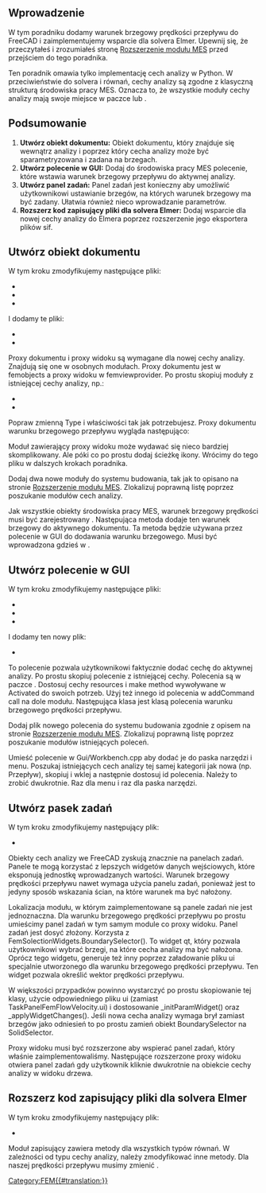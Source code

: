 <languages/>

{{TutorialInfo/pl
|Topic= Dodawanie cech analiz MES
|Level=
|Time=
|Author=[[User:M42kus|M42kus]]
|FCVersion=
|Files=
}}

<span id="Introduction"></span>
==Wprowadzenie==

W tym poradniku dodamy warunek brzegowy prędkości przepływu do FreeCAD i zaimplementujemy wsparcie dla solvera Elmer. Upewnij się, że przeczytałeś i zrozumiałeś stronę [[Extend_FEM_Module/pl|Rozszerzenie modułu MES]] przed przejściem do tego poradnika.

Ten poradnik omawia tylko implementację cech analizy w Python. W przeciwieństwie do solvera i równań, cechy analizy są zgodne z klasyczną strukturą środowiska pracy MES. Oznacza to, że wszystkie moduły cechy analizy mają swoje miejsce w paczce {{Incode|femobjects}} lub {{Incode|femviewprovider}}.

<span id="Summary"></span>
== Podsumowanie ==

# '''Utwórz obiekt dokumentu:''' Obiekt dokumentu, który znajduje się wewnątrz analizy i poprzez który cecha analizy może być sparametryzowana i zadana na brzegach.
# '''Utwórz polecenie w GUI:''' Dodaj do środowiska pracy MES polecenie, które wstawia warunek brzegowy przepływu do aktywnej analizy.
# '''Utwórz panel zadań:''' Panel zadań jest konieczny aby umożliwić użytkownikowi ustawianie brzegów, na których warunek brzegowy ma być zadany. Ułatwia również nieco wprowadzanie parametrów.
# '''Rozszerz kod zapisujący pliki dla solvera Elmer:''' Dodaj wsparcie dla nowej cechy analizy do Elmera poprzez rozszerzenie jego eksportera plików sif.

<span id="Create_document_object"></span>
== Utwórz obiekt dokumentu ==

W tym kroku zmodyfikujemy następujące pliki:
* {{FileName|src/Mod/Fem/CMakeLists.txt}}
* {{FileName|src/Mod/Fem/App/CMakeLists.txt}}
* {{FileName|src/Mod/Fem/ObjectsFem.py}}

I dodamy te pliki:
* {{FileName|src/Mod/Fem/femobjects/constraint_flowvelocity.py}}
* {{FileName|src/Mod/Fem/femviewprovider/view_constraint_flowvelocity.py}}

Proxy dokumentu i proxy widoku są wymagane dla nowej cechy analizy. Znajdują się one w osobnych modułach. Proxy dokumentu jest w femobjects a proxy widoku w femviewprovider. Po prostu skopiuj moduły z istniejącej cechy analizy, np.:
* {{FileName|femobjects/constraint_selfweight.py}}
* {{FileName|femviewprovider/view_constraint_selfweight.py}}

Popraw zmienną Type i właściwości tak jak potrzebujesz. Proxy dokumentu warunku brzegowego przepływu wygląda następująco:

{{Code|code=
class Proxy(FemConstraint.Proxy):
    Type = "Fem::ConstraintFlowVelocity"
    def __init__(self, obj):
        super(Proxy, self).__init__(obj)
        obj.addProperty(
            "App::PropertyFloat", "VelocityX",
            "Parameter", "Body heat flux")
        obj.addProperty(
            "App::PropertyBool", "VelocityXEnabled",
            "Parameter", "Body heat flux")
        obj.addProperty(
            "App::PropertyFloat", "VelocityY",
            "Parameter", "Body heat flux")
        obj.addProperty(
            "App::PropertyBool", "VelocityYEnabled",
            "Parameter", "Body heat flux")
        obj.addProperty(
            "App::PropertyFloat", "VelocityZ",
            "Parameter", "Body heat flux")
        obj.addProperty(
            "App::PropertyBool", "VelocityZEnabled",
            "Parameter", "Body heat flux")
        obj.addProperty(
            "App::PropertyBool", "NormalToBoundary",
            "Parameter", "Body heat flux")
}}

Moduł zawierający proxy widoku może wydawać się nieco bardziej skomplikowany. Ale póki co po prostu dodaj ścieżkę ikony. Wrócimy do tego pliku w dalszych krokach poradnika.

{{Code|code=
class ViewProxy(FemConstraint.ViewProxy):
    def getIcon(self):
        return ":/icons/fem-constraint-flow-velocity.svg"
}}

Dodaj dwa nowe moduły do systemu budowania, tak jak to opisano na stronie [https://wiki.freecad.org/Extend_FEM_Module/pl Rozszerzenie modułu MES]. Zlokalizuj poprawną listę poprzez poszukanie modułów cech analizy.

Jak wszystkie obiekty środowiska pracy MES, warunek brzegowy prędkości musi być zarejestrowany {{Incode|ObjectsFem.py}}. Następująca metoda dodaje ten warunek brzegowy do aktywnego dokumentu. Ta metoda będzie używana przez polecenie w GUI do dodawania warunku brzegowego. Musi być wprowadzona gdzieś w {{Incode|ObjectsFem.py}}.

{{Code|code=
def makeConstraintFlowVelocity(name="FlowVelocity"):
    obj = FreeCAD.ActiveDocument.addObject("Fem::ConstraintPython", name)
    import femobjects.constraint_flowvelocity
    femobjects.constraint_flowvelocity.Proxy(obj)
    if FreeCAD.GuiUp:
        import femviewprovider.view_constraint_flowvelocity
        femviewprovider.view_constraint_flowvelocity.ViewProxy(obj.ViewObject)
    return obj
}}

<span id="Create_GUI_command"></span>
== Utwórz polecenie w GUI ==

W tym kroku zmodyfikujemy następujące pliki:
* {{FileName|src/Mod/Fem/CMakeLists.txt}}
* {{FileName|src/Mod/Fem/App/CMakeLists.txt}}
* {{FileName|src/Mod/Fem/Gui/Workbench.cpp}}

I dodamy ten nowy plik:
* {{FileName|src/Mod/Fem/femobjects/constraint_flowvelocity.py}}

To polecenie pozwala użytkownikowi faktycznie dodać cechę do aktywnej analizy. Po prostu skopiuj polecenie z istniejącej cechy. Polecenia są w paczce {{Incode|femviewprovider}}. Dostosuj cechy resources i make method wywoływane w Activated do swoich potrzeb. Użyj też innego id polecenia w addCommand call na dole modułu. Następująca klasa jest klasą polecenia warunku brzegowego prędkości przepływu.

{{Code|code=
class Command(FemCommands.FemCommands):

    def __init__(self):
        super(Command, self).__init__()
        self.resources = {
            'Pixmap': 'fem-constraint-flow-velocity',
            'MenuText': QtCore.QT_TRANSLATE_NOOP(
                "FEM_ConstraintFlowVelocity",
                "Constraint Velocity"),
            'ToolTip': QtCore.QT_TRANSLATE_NOOP(
                "FEM_ConstraintFlowVelocity",
                "Creates a FEM constraint body heat flux")}
        self.is_active = 'with_analysis'

    def Activated(self):
        App.ActiveDocument.openTransaction(
            "Create FemConstraintFlowVelocity")
        Gui.addModule("ObjectsFem")
        Gui.doCommand(
            "FemGui.getActiveAnalysis().Member += "
            "[ObjectsFem.makeConstraintFlowVelocity()]")

Gui.addCommand('FEM_AddConstraintFlowVelocity', Command())
}}

Dodaj plik nowego polecenia do systemu budowania zgodnie z opisem na stronie [https://wiki.freecad.org/Extend_FEM_Module/pl Rozszerzenie modułu MES]. Zlokalizuj poprawną listę poprzez poszukanie modułów istniejących poleceń.

Umieść polecenie w Gui/Workbench.cpp aby dodać je do paska narzędzi i menu. Poszukaj istniejących cech analizy tej samej kategorii jak nowa (np. Przepływ), skopiuj i wklej a następnie dostosuj id polecenia. Należy to zrobić dwukrotnie. Raz dla menu i raz dla paska narzędzi.

<span id="Create_a_task_panel"></span>
== Utwórz pasek zadań ==

W tym kroku zmodyfikujemy następujący plik:
* {{FileName|src/Mod/Fem/femviewprovider/view_constraint_flowvelocity.py}}

Obiekty cech analizy we FreeCAD zyskują znacznie na panelach zadań. Panele te mogą korzystać z lepszych widgetów danych wejściowych, które eksponują jednostkę wprowadzanych wartości. Warunek brzegowy prędkości przepływu nawet wymaga użycia panelu zadań, ponieważ jest to jedyny sposób wskazania ścian, na które warunek ma być nałożony.

Lokalizacja modułu, w którym zaimplementowane są panele zadań nie jest jednoznaczna. Dla warunku brzegowego prędkości przepływu po prostu umieścimy panel zadań w tym samym module co proxy widoku. Panel zadań jest dosyć złożony. Korzysta z FemSolectionWidgets.BoundarySelector(). To widget qt, który pozwala użytkownikowi wybrać brzegi, na które cecha analizy ma być nałożona. Oprócz tego widgetu, generuje też inny poprzez załadowanie pliku ui specjalnie utworzonego dla warunku brzegowego prędkości przepływu. Ten widget pozwala określić wektor prędkości przepływu.

W większości przypadków powinno wystarczyć po prostu skopiowanie tej klasy, użycie odpowiedniego pliku ui (zamiast TaskPanelFemFlowVelocity.ui) i dostosowanie _initParamWidget() oraz _applyWidgetChanges(). Jeśli nowa cecha analizy wymaga brył zamiast brzegów jako odniesień to po prostu zamień obiekt BoundarySelector na SolidSelector.

{{Code|code=
class _TaskPanel(object):

    def __init__(self, obj):
        self._obj = obj
        self._refWidget = FemSelectionWidgets.BoundarySelector()
        # self._refWidget = FemSelectionWidgets.SolidSelector()
        self._refWidget.setReferences(obj.References)
        self._paramWidget = Gui.PySideUic.loadUi(
            App.getHomePath() + "Mod/Fem/femviewprovider/TaskPanelFemFlowVelocity.ui")
        self._initParamWidget()
        self.form = [self._refWidget, self._paramWidget]
        analysis = FemMisc.findAnalysisOfMember(obj)
        self._mesh = FemMisc.getSingleMember(analysis, "Fem::FemMeshObject")
        self._part = self._mesh.Part if self._mesh is not None else None
        self._partVisible = None
        self._meshVisible = None

    def open(self):
        if self._mesh is not None and self._part is not None:
            self._meshVisible = self._mesh.ViewObject.isVisible()
            self._partVisible = self._part.ViewObject.isVisible()
            self._mesh.ViewObject.hide()
            self._part.ViewObject.show()

    def reject(self):
        self._restoreVisibility()
        return True

    def accept(self):
        if self._obj.References != self._refWidget.references():
            self._obj.References = self._refWidget.references()
        self._applyWidgetChanges()
        self._obj.Document.recompute()
        self._restoreVisibility()
        return True

    def _restoreVisibility(self):
        if self._mesh is not None and self._part is not None:
            if self._meshVisible:
                self._mesh.ViewObject.show()
            else:
                self._mesh.ViewObject.hide()
            if self._partVisible:
                self._part.ViewObject.show()
            else:
                self._part.ViewObject.hide()

    def _initParamWidget(self):
        unit = "m/s"
        self._paramWidget.velocityXTxt.setText(
            str(self._obj.VelocityX) + unit)
        self._paramWidget.velocityYTxt.setText(
            str(self._obj.VelocityY) + unit)
        self._paramWidget.velocityZTxt.setText(
            str(self._obj.VelocityZ) + unit)
        self._paramWidget.velocityXBox.setChecked(
            not self._obj.VelocityXEnabled)
        self._paramWidget.velocityYBox.setChecked(
            not self._obj.VelocityYEnabled)
        self._paramWidget.velocityZBox.setChecked(
            not self._obj.VelocityZEnabled)
        self._paramWidget.normalBox.setChecked(
            self._obj.NormalToBoundary)

    def _applyWidgetChanges(self):
        unit = "m/s"
        self._obj.VelocityXEnabled = \
            not self._paramWidget.velocityXBox.isChecked()
        if self._obj.VelocityXEnabled:
            quantity = Units.Quantity(self._paramWidget.velocityXTxt.text())
            self._obj.VelocityX = float(quantity.getValueAs(unit))
        self._obj.VelocityYEnabled = \
            not self._paramWidget.velocityYBox.isChecked()
        if self._obj.VelocityYEnabled:
            quantity = Units.Quantity(self._paramWidget.velocityYTxt.text())
            self._obj.VelocityY = float(quantity.getValueAs(unit))
        self._obj.VelocityZEnabled = \
            not self._paramWidget.velocityZBox.isChecked()
        if self._obj.VelocityZEnabled:
            quantity = Units.Quantity(self._paramWidget.velocityZTxt.text())
            self._obj.VelocityZ = float(quantity.getValueAs(unit))
        self._obj.NormalToBoundary = self._paramWidget.normalBox.isChecked()
}}

Proxy widoku musi być rozszerzone aby wspierać panel zadań, który właśnie zaimplementowaliśmy. Następujące rozszerzone proxy widoku otwiera panel zadań gdy użytkownik kliknie dwukrotnie na obiekcie cechy analizy w widoku drzewa.

{{Code|code=
class ViewProxy(FemConstraint.ViewProxy):

    def getIcon(self):
        return ":/icons/fem-constraint-flow-velocity.svg"

    def setEdit(self, vobj, mode=0):
        task = _TaskPanel(vobj.Object)
        Gui.Control.showDialog(task)

    def unsetEdit(self, vobj, mode=0):
        Gui.Control.closeDialog()

    def doubleClicked(self, vobj):
        if Gui.Control.activeDialog():
            Gui.Control.closeDialog()
        Gui.ActiveDocument.setEdit(vobj.Object.Name)
        return True
}}

<span id="Extend_Elmer&#039;s_writer"></span>
== Rozszerz kod zapisujący pliki dla solvera Elmer ==

W tym kroku zmodyfikujemy następujący plik:
* {{FileName|src/Mod/Fem/femsolver/elmer/writer.py}}

Moduł zapisujący zawiera metody dla wszystkich typów równań. W zależności od typu cechy analizy, należy zmodyfikować inne metody. Dla naszej prędkości przepływu musimy zmienić {{Incode|_handleFlowBndConditions(...)}}.

{{Code|code=
def _handleFlowBndConditions(self):
    for obj in self._getMember("Fem::ConstraintFlowVelocity"):
        if obj.References:
            for name in obj.References[0][1]:
                if obj.VelocityXEnabled:
                    velocity = getFromUi(obj.VelocityX, "m/s", "L/T")
                    self._boundary(name, "Velocity 1", velocity)
                if obj.VelocityYEnabled:
                    velocity = getFromUi(obj.VelocityY, "m/s", "L/T")
                    self._boundary(name, "Velocity 2", velocity)
                if obj.VelocityZEnabled:
                    velocity = getFromUi(obj.VelocityZ, "m/s", "L/T")
                    self._boundary(name, "Velocity 3", velocity)
                if obj.NormalToBoundary:
                    self._boundary(name, "Normal-Tangential Velocity", True)
            self._handled(obj)
}}


[[Category:FEM{{#translation:}}]]